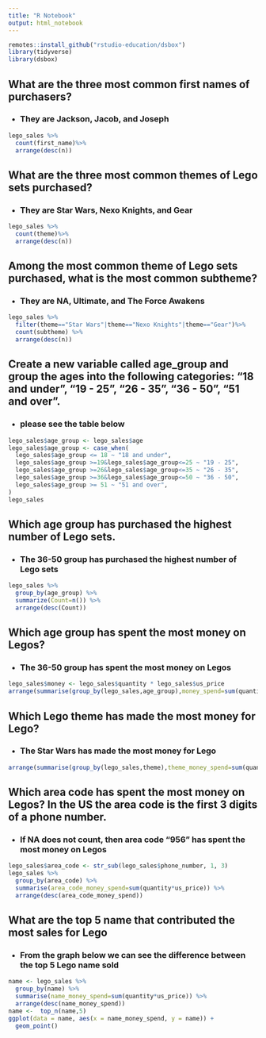 ```yaml
---
title: "R Notebook"
output: html_notebook
---
```

```r
remotes::install_github("rstudio-education/dsbox")
library(tidyverse)
library(dsbox)
```
## What are the three most common first names of purchasers?

  - ### They are Jackson, Jacob, and Joseph
```r
lego_sales %>%
  count(first_name)%>%
  arrange(desc(n))
```
## What are the three most common themes of Lego sets purchased?

  - ### They are Star Wars, Nexo Knights, and Gear
```r
lego_sales %>%
  count(theme)%>%
  arrange(desc(n))
```
## Among the most common theme of Lego sets purchased, what is the most common subtheme?

  - ### They are NA, Ultimate, and The Force Awakens
```r
lego_sales %>%
  filter(theme=="Star Wars"|theme=="Nexo Knights"|theme=="Gear")%>%
  count(subtheme) %>%
  arrange(desc(n))
```
## Create a new variable called age_group and group the ages into the following categories: “18 and under”, “19 - 25”, “26 - 35”, “36 - 50”, “51 and over”.

  - ### please see the table below
```r
lego_sales$age_group <- lego_sales$age 
lego_sales$age_group <- case_when(
  lego_sales$age_group <= 18 ~ "18 and under",
  lego_sales$age_group >=19&lego_sales$age_group<=25 ~ "19 - 25",
  lego_sales$age_group >=26&lego_sales$age_group<=35 ~ "26 - 35",
  lego_sales$age_group >=36&lego_sales$age_group<=50 ~ "36 - 50",
  lego_sales$age_group >= 51 ~ "51 and over",
)
lego_sales
```
## Which age group has purchased the highest number of Lego sets.

  - ### The 36-50 group has purchased the highest number of Lego sets
```r
lego_sales %>%
  group_by(age_group) %>%
  summarize(Count=n()) %>%
  arrange(desc(Count))
```

## Which age group has spent the most money on Legos?

  - ### The 36-50 group has spent the most money on Legos
```r
lego_sales$money <- lego_sales$quantity * lego_sales$us_price
arrange(summarise(group_by(lego_sales,age_group),money_spend=sum(quantity*us_price)),desc(money_spend))
```
## Which Lego theme has made the most money for Lego?

  - ### The Star Wars has made the most money for Lego
```r
arrange(summarise(group_by(lego_sales,theme),theme_money_spend=sum(quantity*us_price)),desc(theme_money_spend))
```

## Which area code has spent the most money on Legos? In the US the area code is the first 3 digits of a phone number.

  - ### If NA does not count, then area code "956" has spent the most money on Legos
```r
lego_sales$area_code <- str_sub(lego_sales$phone_number, 1, 3)
lego_sales %>%
  group_by(area_code) %>%
  summarise(area_code_money_spend=sum(quantity*us_price)) %>%
  arrange(desc(area_code_money_spend))
```
## What are the top 5 name that contributed the most sales for Lego

  - ### From the graph below we can see the difference between the top 5 Lego name sold 

```r
name <- lego_sales %>%
  group_by(name) %>%
  summarise(name_money_spend=sum(quantity*us_price)) %>%
  arrange(desc(name_money_spend))
name <-  top_n(name,5)
ggplot(data = name, aes(x = name_money_spend, y = name)) +
  geom_point()
```